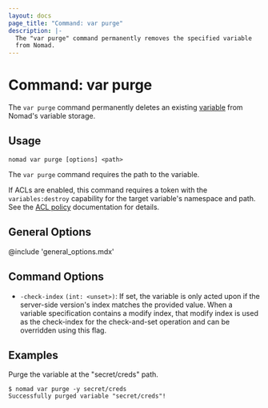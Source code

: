 ```yaml
---
layout: docs
page_title: "Command: var purge"
description: |-
  The "var purge" command permanently removes the specified variable
  from Nomad.
---
```


# Command: var purge

The `var purge` command permanently deletes an existing [variable][] from Nomad's
variable storage.

## Usage

```plaintext
nomad var purge [options] <path>
```

The `var purge` command requires the path to the variable.

If ACLs are enabled, this command requires a token with the `variables:destroy`
capability for the target variable's namespace and path. See the [ACL policy][]
documentation for details.

## General Options

@include 'general_options.mdx'

## Command Options

- `-check-index` `(int: <unset>)`: If set, the variable is only acted upon if
  the server-side version's index matches the provided value. When a variable
  specification contains a modify index, that modify index is used as the
  check-index for the check-and-set operation and can be overridden using this
  flag.

## Examples

Purge the variable at the "secret/creds" path.

```shell-session
$ nomad var purge -y secret/creds
Successfully purged variable "secret/creds"!
```

[variable]: /nomad/docs/concepts/variables
[ACL Policy]: /nomad/docs/other-specifications/acl-policy#variables
